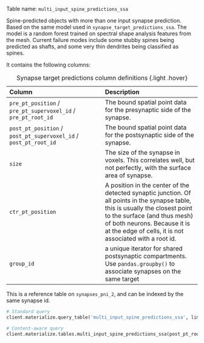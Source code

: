 Table name: `multi_input_spine_predictions_ssa`

Spine-predicted objects with more than one input synapse prediction. Based on the same model used in `synapse_target_predictions_ssa`. The model is a random forest trained on spectral shape analysis features from the mesh. Current failure modes include some stubby spines being predicted as shafts, and some very thin dendrites being classified as spines. 

It contains the following columns:

| Column | Description |
| :--- | :--- |
| `pre_pt_position` / `pre_pt_supervoxel_id` / `pre_pt_root_id` | The bound spatial point data for the presynaptic side of the synapse. |  
| `post_pt_position` / `post_pt_supervoxel_id` / `post_pt_root_id` | The bound spatial point data for the postsynaptic side of the synapse. |  
| `size` | The size of the synapse in voxels. This correlates well, but not perfectly, with the surface area of synapse. |  
| `ctr_pt_position` | A position in the center of the detected synaptic junction. Of all points in the synapse table, this is usually the closest point to the surface (and thus mesh) of both neurons. Because it is at the edge of cells, it is not associated with a root id. |
| `group_id` | a unique iterator for shared postsynaptic compartments. Use `pandas.groupby()` to associate synapses on the same target |

: Synapse target predictions column definitions {.light .hover}

:::{.callout-tip}
This is a reference table on `synapses_pni_2`, and can be indexed by the same synapse id. 
:::

```python
# Standard query
client.materialize.query_table('multi_input_spine_predictions_ssa', limit=10)

# Content-aware query
client.materialize.tables.multi_input_spine_predictions_ssa(post_pt_root_id=example_root_id).query().value_counts('group_id')
```